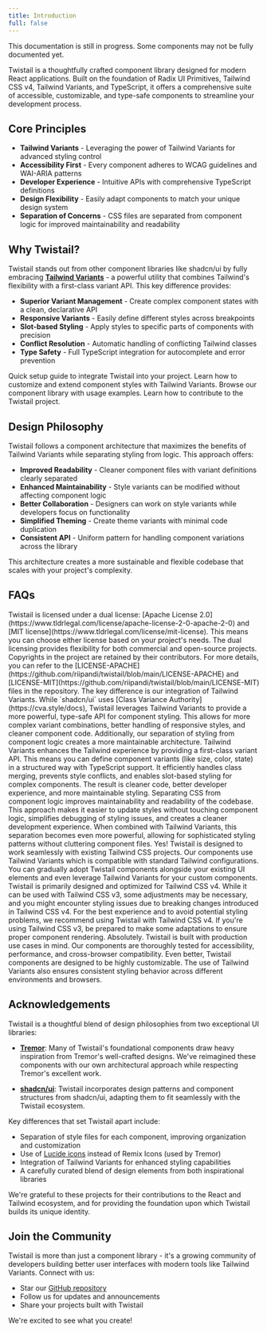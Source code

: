 ```yaml
---
title: Introduction
full: false
---
```


<Callout type='warn' title='Attention'>
  This documentation is still in progress. Some components may not be fully documented yet.
</Callout>

Twistail is a thoughtfully crafted component library designed for modern React applications.
Built on the foundation of Radix UI Primitives, Tailwind CSS v4, Tailwind Variants, and TypeScript,
it offers a comprehensive suite of accessible, customizable, and type-safe components to
streamline your development process.

## Core Principles

- **Tailwind Variants** - Leveraging the power of Tailwind Variants for advanced styling control
- **Accessibility First** - Every component adheres to WCAG guidelines and WAI-ARIA patterns
- **Developer Experience** - Intuitive APIs with comprehensive TypeScript definitions
- **Design Flexibility** - Easily adapt components to match your unique design system
- **Separation of Concerns** - CSS files are separated from component logic for improved maintainability and readability

## Why Twistail?

Twistail stands out from other component libraries like shadcn/ui by fully embracing
[**Tailwind Variants**](https://www.tailwind-variants.org/) - a powerful utility that
combines Tailwind's flexibility with a first-class variant API. This key difference provides:

- **Superior Variant Management** - Create complex component states with a clean, declarative API
- **Responsive Variants** - Easily define different styles across breakpoints
- **Slot-based Styling** - Apply styles to specific parts of components with precision
- **Conflict Resolution** - Automatic handling of conflicting Tailwind classes
- **Type Safety** - Full TypeScript integration for autocomplete and error prevention

<Cards>
  <Card href="/docs/install" title="Installation">
    Quick setup guide to integrate Twistail into your project.
  </Card>
  <Card href="/docs/theming" title="Theming">
    Learn how to customize and extend component styles with Tailwind Variants.
  </Card>
  <Card href="/docs/components" title="Components">
    Browse our component library with usage examples.
  </Card>
  <Card href="/docs/contributing-guidelines" title="Contributing">
    Learn how to contribute to the Twistail project.
  </Card>
</Cards>

## Design Philosophy

Twistail follows a component architecture that maximizes the benefits of Tailwind Variants while
separating styling from logic. This approach offers:

- **Improved Readability** - Cleaner component files with variant definitions clearly separated
- **Enhanced Maintainability** - Style variants can be modified without affecting component logic
- **Better Collaboration** - Designers can work on style variants while developers focus on functionality
- **Simplified Theming** - Create theme variants with minimal code duplication
- **Consistent API** - Uniform pattern for handling component variations across the library

This architecture creates a more sustainable and flexible codebase that scales with your project's complexity.

## FAQs

<Accordions type='single'>
  <Accordion title="Is Twistail open source?">
    Twistail is licensed under a dual license: [Apache License 2.0](https://www.tldrlegal.com/license/apache-license-2-0-apache-2-0)
    and [MIT license](https://www.tldrlegal.com/license/mit-license). This means you
    can choose either license based on your project's needs. The dual licensing
    provides flexibility for both commercial and open-source projects. Copyrights
    in the project are retained by their contributors. For more details,
    you can refer to the [LICENSE-APACHE](https://github.com/riipandi/twistail/blob/main/LICENSE-APACHE)
    and [LICENSE-MIT](https://github.com/riipandi/twistail/blob/main/LICENSE-MIT) files in the repository.
  </Accordion>

  <Accordion title="How does Twistail differ from shadcn/ui?">
    The key difference is our integration of Tailwind Variants. While `shadcn/ui`
    uses [Class Variance Authority](https://cva.style/docs), Twistail leverages
    Tailwind Variants to provide a more powerful, type-safe API for component styling.
    This allows for more complex variant combinations, better handling of responsive
    styles, and cleaner component code. Additionally, our separation of styling
    from component logic creates a more maintainable architecture.
  </Accordion>

  <Accordion title="What benefits does Tailwind Variants provide?">
    Tailwind Variants enhances the Tailwind experience by providing a first-class variant API.
    This means you can define component variants (like size, color, state) in a structured
    way with TypeScript support. It efficiently handles class merging, prevents style
    conflicts, and enables slot-based styling for complex components. The result is
    cleaner code, better developer experience, and more maintainable styling.
  </Accordion>

  <Accordion title="Why does Twistail separate CSS from component files?">
    Separating CSS from component logic improves maintainability and readability of
    the codebase. This approach makes it easier to update styles without touching
    component logic, simplifies debugging of styling issues, and creates a cleaner
    development experience. When combined with Tailwind Variants, this separation
    becomes even more powerful, allowing for sophisticated styling patterns without
    cluttering component files.
  </Accordion>

  <Accordion title="Can I use Twistail with my existing Tailwind setup?">
    Yes! Twistail is designed to work seamlessly with existing Tailwind CSS projects.
    Our components use Tailwind Variants which is compatible with standard Tailwind
    configurations. You can gradually adopt Twistail components alongside your
    existing UI elements and even leverage Tailwind Variants for your custom components.
  </Accordion>

  <Accordion title="Can I use Twistail with Tailwind CSS v3?">
    Twistail is primarily designed and optimized for Tailwind CSS v4. While it can be used with
    Tailwind CSS v3, some adjustments may be necessary, and you might encounter styling issues
    due to breaking changes introduced in Tailwind CSS v4. For the best experience and to avoid
    potential styling problems, we recommend using Twistail with Tailwind CSS v4. If you're using
    Tailwind CSS v3, be prepared to make some adaptations to ensure proper component rendering.
  </Accordion>

  <Accordion title="Is Twistail suitable for production applications?">
    Absolutely. Twistail is built with production use cases in mind. Our components
    are thoroughly tested for accessibility, performance, and cross-browser compatibility.
    Even better, Twistail components are designed to be highly customizable. The use of Tailwind Variants
    also ensures consistent styling behavior across different environments and browsers.
  </Accordion>
</Accordions>

## Acknowledgements

Twistail is a thoughtful blend of design philosophies from two exceptional UI libraries:

- **[Tremor](https://tremor.so/)**: Many of Twistail's foundational components draw heavy inspiration from Tremor's well-crafted designs. We've reimagined these components with our own architectural approach while respecting Tremor's excellent work.

- **[shadcn/ui](https://ui.shadcn.com/)**: Twistail incorporates design patterns and component structures from shadcn/ui, adapting them to fit seamlessly with the Twistail ecosystem.

Key differences that set Twistail apart include:
- Separation of style files for each component, improving organization and customization
- Use of [Lucide icons](https://lucide.dev/) instead of Remix Icons (used by Tremor)
- Integration of Tailwind Variants for enhanced styling capabilities
- A carefully curated blend of design elements from both inspirational libraries

We're grateful to these projects for their contributions to the React and Tailwind ecosystem, and for providing the foundation upon which Twistail builds its unique identity.

## Join the Community

Twistail is more than just a component library - it's a growing community of developers building better user interfaces with modern tools like Tailwind Variants. Connect with us:

- Star our [GitHub repository](https://github.com/riipandi/twistail)
- Follow us for updates and announcements
- Share your projects built with Twistail

We're excited to see what you create!
